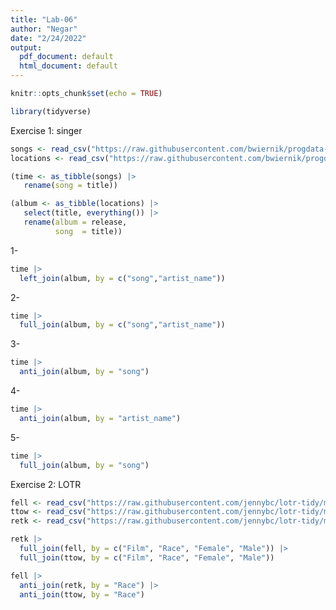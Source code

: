 ```yaml
---
title: "Lab-06"
author: "Negar"
date: "2/24/2022"
output:
  pdf_document: default
  html_document: default
---
```


```r
knitr::opts_chunk$set(echo = TRUE)
```

```r
library(tidyverse)
```

Exercise 1: singer

```r
songs <- read_csv("https://raw.githubusercontent.com/bwiernik/progdata-class/master/data/singer/songs.csv")
locations <- read_csv("https://raw.githubusercontent.com/bwiernik/progdata-class/master/data/singer/loc.csv")

(time <- as_tibble(songs) |> 
   rename(song = title))

(album <- as_tibble(locations) |> 
   select(title, everything()) |> 
   rename(album = release,
          song  = title))
```

1- 

```r
time |> 
  left_join(album, by = c("song","artist_name"))
```

2-

```r
time |> 
  full_join(album, by = c("song","artist_name"))
```

3-

```r
time |> 
  anti_join(album, by = "song")
```

4-

```r
time |> 
  anti_join(album, by = "artist_name")
```

5-

```r
time |> 
  full_join(album, by = "song")
```

Exercise 2: LOTR

```r
fell <- read_csv("https://raw.githubusercontent.com/jennybc/lotr-tidy/master/data/The_Fellowship_Of_The_Ring.csv")
ttow <- read_csv("https://raw.githubusercontent.com/jennybc/lotr-tidy/master/data/The_Two_Towers.csv")
retk <- read_csv("https://raw.githubusercontent.com/jennybc/lotr-tidy/master/data/The_Return_Of_The_King.csv")
```

```r
retk |>
  full_join(fell, by = c("Film", "Race", "Female", "Male")) |>
  full_join(ttow, by = c("Film", "Race", "Female", "Male"))
```

```r
fell |> 
  anti_join(retk, by = "Race") |> 
  anti_join(ttow, by = "Race")
```

